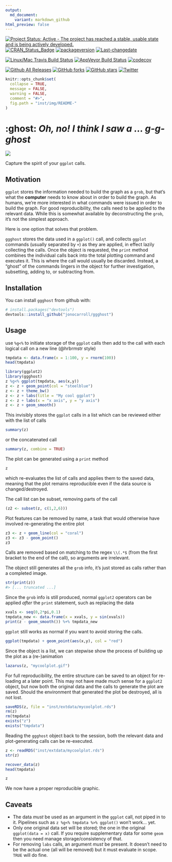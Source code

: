 ```yaml
---
output:
  md_document:
    variant: markdown_github
html_preview: false
---
```


[![Project Status: Active - The project has reached a stable, usable state and is being actively developed.](http://www.repostatus.org/badges/latest/active.svg)](http://www.repostatus.org/#active)
[![CRAN_Status_Badge](http://www.r-pkg.org/badges/version/ggghost)](https://cran.r-project.org/package=ggghost)
[![packageversion](https://img.shields.io/badge/Package%20version-0.0.0.9000-orange.svg?style=flat-square)](commits/master)
[![Last-changedate](https://img.shields.io/badge/last%20change-`r gsub('-', '--', Sys.Date())`-yellowgreen.svg)](/commits/master)

[![Linux/Mac Travis Build Status](https://img.shields.io/travis/jonocarroll/ggghost/master.svg?label=Mac%20OSX%20%26%20Linux)](https://travis-ci.org/jonocarroll/ggghost)
[![AppVeyor Build Status](https://img.shields.io/appveyor/ci/jonocarroll/ggghost/master.svg?label=Windows)](https://ci.appveyor.com/project/jonocarroll/ggghost)
[![codecov](https://codecov.io/gh/jonocarroll/ggghost/branch/master/graph/badge.svg)](https://codecov.io/gh/jonocarroll/ggghost)

[![Github All Releases](https://img.shields.io/github/downloads/jonocarroll/ggghost/total.svg?maxAge=2592000)]()
[![GitHub forks](https://img.shields.io/github/forks/jonocarroll/ggghost.svg)](https://github.com/jonocarroll/ggghost/network)
[![GitHub stars](https://img.shields.io/github/stars/jonocarroll/ggghost.svg)](https://github.com/jonocarroll/ggghost/stargazers)
[![Twitter](https://img.shields.io/twitter/url/https/github.com/jonocarroll/ggghost.svg?style=social)](https://twitter.com/intent/tweet?text=Wow:&url=%5Bobject%20Object%5D)

<!-- README.md is generated from README.Rmd. Please edit that file -->

```r
knitr::opts_chunk$set(
  collapse = TRUE,
  message = FALSE,
  warning = FALSE,
  comment = "#>",
  fig.path = "inst/img/README-"
)
```

# :ghost:  _Oh, no! I think I saw a ... g-g-ghost_

![](https://github.com/jonocarroll/ggghost/raw/master/inst/img/scooby.gif)

Capture the spirit of your `ggplot` calls.

## Motivation

`ggplot` stores the information needed to build the graph as a `grob`, but that's what the **computer** needs to know about in order to build the graph. As humans, we're more interested in what commands were issued in order to build the graph. For good reproducibility, the calls need to be applied to the relevant data. While this is somewhat available by deconstructing the `grob`, it's not the simplest approach. 

Here is one option that solves that problem.

`ggghost` stores the data used in a `ggplot()` call, and collects `ggplot` commands (usually separated by `+`) as they are applied, in effect lazily collecting the calls. Once the object is requested, the `print` method combines the individual calls back into the total plotting command and executes it. This is where the call would usually be discarded. Instead, a "ghost" of the commands lingers in the object for further investigation, subsetting, adding to, or subtracting from.

## Installation

You can install `ggghost` from github with:

```r
# install.packages("devtools")
devtools::install_github("jonocarroll/ggghost")
```

## Usage

use `%g<%` to initiate storage of the `ggplot` calls then add to the call with each logical call on a new line (@hrbrmstr style)

```r
tmpdata <- data.frame(x = 1:100, y = rnorm(100))
head(tmpdata)
```

```r
library(ggplot2)
library(ggghost)
z %g<% ggplot(tmpdata, aes(x,y))
z <- z + geom_point(col = "steelblue")
z <- z + theme_bw()
z <- z + labs(title = "My cool ggplot")
z <- z + labs(x = "x axis", y = "y axis")
z <- z + geom_smooth()
```

This invisibly stores the `ggplot` calls in a list which can be reviewed either with the list of calls
```r
summary(z)
```

or the concatenated call
```r
summary(z, combine = TRUE)
```

The plot can be generated using a `print` method
```r
z
```

which re-evaluates the list of calls and applies them to the saved data, meaning that the plot remains reproducible even if the data source is changed/destroyed.

The call list can be subset, removing parts of the call
```r
(z2 <- subset(z, c(1,2,6)))
```

Plot features can be removed by name, a task that would otherwise have involved re-generating the entire plot
```r
z3 <- z + geom_line(col = "coral")
z3 <- z3 - geom_point()
z3
```

Calls are removed based on matching to the regex `\\(.*$` (from the first bracket to the end of the call), so arguments are irrelevant.

The object still generates all the `grob` info, it's just stored as calls rather than a completed image.
```r
str(print(z))
#> [... truncated ...]
```

Since the `grob` info is still produced, normal `ggplot2` operators can be applied *after* the `print` statement, such as replacing the data
```r
xvals <- seq(0,2*pi,0.1)
tmpdata_new <- data.frame(x = xvals, y = sin(xvals))
print(z - geom_smooth()) %+% tmpdata_new
```

`ggplot` still works as normal if you want to avoid storing the calls.
```r
ggplot(tmpdata) + geom_point(aes(x,y), col = "red")
```

Since the object is a list, we can stepwise show the process of building up the plot as a (re-)animation
```r
lazarus(z, "mycoolplot.gif")
```

For full reproducibility, the entire structure can be saved to an object for re-loading at a later point. This may not have made much sense for a `ggplot2` object, but now both the original data and the calls to generate the plot are saved. Should the environment that generated the plot be destroyed, all is not lost.
```r
saveRDS(z, file = "inst/extdata/mycoolplot.rds")
rm(z)
rm(tmpdata)
exists("z")
exists("tmpdata")
```

Reading the `ggghost` object back to the session, both the relevant data and plot-generating calls can be re-executed. 
```r
z <- readRDS("inst/extdata/mycoolplot.rds")
str(z)

recover_data(z)
head(tmpdata)

z
```

We now have a proper reproducible graphic.

## Caveats

* The data _must_ be used as an argument in the `ggplot` call, not piped in to it. Pipelines such as `z %g<% tmpdata %>% ggplot()` won't work... yet.
* Only one original data set will be stored; the one in the original `ggplot(data = x)` call. If you require supplementary data for some `geom` then you need manage storage/consistency of that.
* For removing `labs` calls, an argument _must_ be present. It doesn't need to be the actual one (all will be removed) but it must evaluate in scope. `TRUE` will do fine.